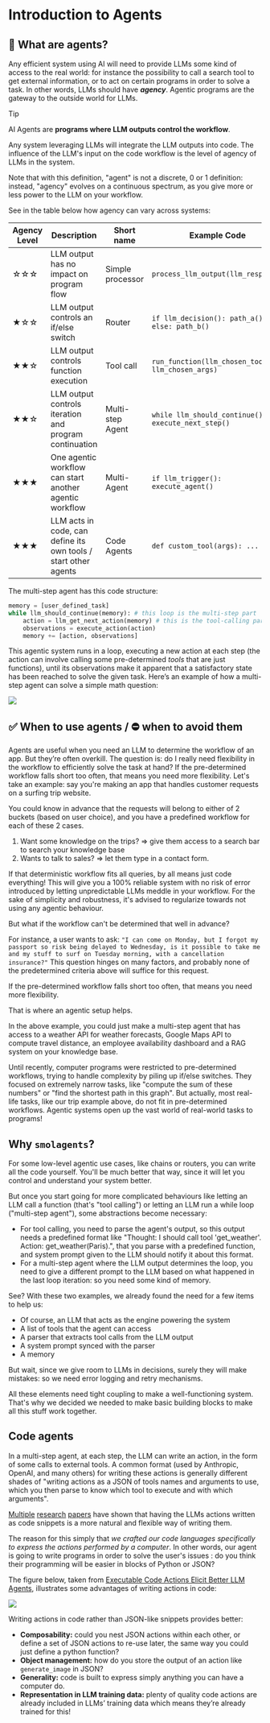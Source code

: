 # Introduction to Agents

## 🤔 What are agents?

Any efficient system using AI will need to provide LLMs some kind of access to the real world: for instance the possibility to call a search tool to get external information, or to act on certain programs in order to solve a task. In other words, LLMs should have ***agency***. Agentic programs are the gateway to the outside world for LLMs.

> [!TIP]
> AI Agents are **programs where LLM outputs control the workflow**.

Any system leveraging LLMs will integrate the LLM outputs into code. The influence of the LLM's input on the code workflow is the level of agency of LLMs in the system.

Note that with this definition, "agent" is not a discrete, 0 or 1 definition: instead, "agency" evolves on a continuous spectrum, as you give more or less power to the LLM on your workflow.

See in the table below how agency can vary across systems:

| Agency Level | Description                                            | Short name       | Example Code                                       |
| ------------ | ------------------------------------------------------ | ---------------- | -------------------------------------------------- |
| ☆☆☆ | LLM output has no impact on program flow                        | Simple processor | `process_llm_output(llm_response)`                 |
| ★☆☆ | LLM output controls an if/else switch                           | Router           | `if llm_decision(): path_a() else: path_b()`       |
| ★★☆ | LLM output controls function execution                          | Tool call        | `run_function(llm_chosen_tool, llm_chosen_args)`   |
| ★★☆ | LLM output controls iteration and program continuation          | Multi-step Agent | `while llm_should_continue(): execute_next_step()` |
| ★★★ | One agentic workflow can start another agentic workflow         | Multi-Agent      | `if llm_trigger(): execute_agent()`                |
| ★★★ | LLM acts in code, can define its own tools / start other agents | Code Agents      | `def custom_tool(args): ...`                       |

The multi-step agent has this code structure:

```python
memory = [user_defined_task]
while llm_should_continue(memory): # this loop is the multi-step part
    action = llm_get_next_action(memory) # this is the tool-calling part
    observations = execute_action(action)
    memory += [action, observations]
```

This agentic system runs in a loop, executing a new action at each step (the action can involve calling some pre-determined *tools* that are just functions), until its observations make it apparent that a satisfactory state has been reached to solve the given task. Here’s an example of how a multi-step agent can solve a simple math question:

<div class="flex justify-center">
    <img src="https://huggingface.co/datasets/huggingface/documentation-images/resolve/main/transformers/Agent_ManimCE.gif"/>
</div>


## ✅ When to use agents / ⛔ when to avoid them

Agents are useful when you need an LLM to determine the workflow of an app. But they’re often overkill. The question is: do I really need flexibility in the workflow to efficiently solve the task at hand?
If the pre-determined workflow falls short too often, that means you need more flexibility.
Let's take an example: say you're making an app that handles customer requests on a surfing trip website.

You could know in advance that the requests will belong to either of 2 buckets (based on user choice), and you have a predefined workflow for each of these 2 cases.

1. Want some knowledge on the trips? ⇒ give them access to a search bar to search your knowledge base
2. Wants to talk to sales? ⇒ let them type in a contact form.

If that deterministic workflow fits all queries, by all means just code everything! This will give you a 100% reliable system with no risk of error introduced by letting unpredictable LLMs meddle in your workflow. For the sake of simplicity and robustness, it's advised to regularize towards not using any agentic behaviour. 

But what if the workflow can't be determined that well in advance? 

For instance, a user wants to ask: `"I can come on Monday, but I forgot my passport so risk being delayed to Wednesday, is it possible to take me and my stuff to surf on Tuesday morning, with a cancellation insurance?"` This question hinges on many factors, and probably none of the predetermined criteria above will suffice for this request.

If the pre-determined workflow falls short too often, that means you need more flexibility.

That is where an agentic setup helps.

In the above example, you could just make a multi-step agent that has access to a weather API for weather forecasts, Google Maps API to compute travel distance, an employee availability dashboard and a RAG system on your knowledge base.

Until recently, computer programs were restricted to pre-determined workflows, trying to handle complexity by piling up  if/else switches. They focused on extremely narrow tasks, like "compute the sum of these numbers" or "find the shortest path in this graph". But actually, most real-life tasks, like our trip example above, do not fit in pre-determined workflows. Agentic systems open up the vast world of real-world tasks to programs!

## Why `smolagents`?

For some low-level agentic use cases, like chains or routers, you can write all the code yourself. You'll be much better that way, since it will let you control and understand your system better.

But once you start going for more complicated behaviours like letting an LLM call a function (that's "tool calling") or letting an LLM run a while loop ("multi-step agent"), some abstractions become necessary:
- For tool calling, you need to parse the agent's output, so this output needs a predefined format like "Thought: I should call tool 'get_weather'. Action: get_weather(Paris).", that you parse with a predefined function, and system prompt given to the LLM should notify it about this format.
- For a multi-step agent where the LLM output determines the loop, you need to give a different prompt to the LLM based on what happened in the last loop iteration: so you need some kind of memory.

See? With these two examples, we already found the need for a few items to help us:

- Of course, an LLM that acts as the engine powering the system
- A list of tools that the agent can access
- A parser that extracts tool calls from the LLM output
- A system prompt synced with the parser
- A memory

But wait, since we give room to LLMs in decisions, surely they will make mistakes: so we need error logging and retry mechanisms.

All these elements need tight coupling to make a well-functioning system. That's why we decided we needed to make basic building blocks to make all this stuff work together.

## Code agents

In a multi-step agent, at each step, the LLM can write an action, in the form of some calls to external tools. A common format (used by Anthropic, OpenAI, and many others) for writing these actions is generally different shades of "writing actions as a JSON of tools names and arguments to use, which you then parse to know which tool to execute and with which arguments".

[Multiple](https://huggingface.co/papers/2402.01030) [research](https://huggingface.co/papers/2411.01747) [papers](https://huggingface.co/papers/2401.00812) have shown that having the LLMs actions written as code snippets is a more natural and flexible way of writing them.

The reason for this simply that *we crafted our code languages specifically to express the actions performed by a computer*.
In other words, our agent is going to write programs in order to solve the user's issues : do you think their programming will be easier in blocks of Python or JSON?

The figure below, taken from [Executable Code Actions Elicit Better LLM Agents](https://huggingface.co/papers/2402.01030), illustrates some advantages of writing actions in code:

<img src="https://huggingface.co/datasets/huggingface/documentation-images/resolve/main/transformers/code_vs_json_actions.png">

Writing actions in code rather than JSON-like snippets provides better:

- **Composability:** could you nest JSON actions within each other, or define a set of JSON actions to re-use later, the same way you could just define a python function?
- **Object management:** how do you store the output of an action like `generate_image` in JSON?
- **Generality:** code is built to express simply anything you can have a computer do.
- **Representation in LLM training data:** plenty of quality code actions are already included in LLMs’ training data which means they’re already trained for this!
